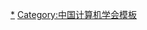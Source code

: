 {{Navbox
| name = 中国计算机学会会士
| title = [[中国计算机学会]][[中国计算机学会会士列表|会士]]
| bodyclass = hlist

| group1 = 2008年
| list1  = 
* [[陈国良 (计算机专家)|陈国良]]
* [[陈俊亮]]
* [[陈左宁]]
* [[戴浩 (自动化网专家)|戴　浩]]
* [[方滨兴]]
* [[高庆狮]]
* [[何新贵]]
* [[胡启恒]]
* [[金怡濂]]
* [[李未|李　未]]
* [[李伯虎]]
* [[李德毅]]
* [[李国杰 (计算机专家)|李国杰]]
* [[李三立]]
* [[林惠民]]
* [[卢锡城]]
* [[倪光南]]
* [[潘云鹤]]
* [[沈昌祥]]
* [[沈绪榜]]
* [[孙家广]]
* [[王守觉]]
* [[夏培肃]]
* [[杨芙清]]
* [[张钹|张　钹]]
* [[张效祥]]
* [[张尧学]]
* [[郑南宁]]
* [[周巢尘]]
* [[周兴铭]]
| group2 = 2009年
| list2  = 
* [[怀进鹏]]
| group3 = 2010年
| list3  = 
* [[高文 (学者)|高　文]]
* [[黄永勤]]
* [[李明树]]
* [[吕建 (学者)|吕　建]]
* [[梅宏|梅　宏]]
* [[孙凝晖]]
* [[吴朝晖]]
* [[吴建平 (计算机科学家)|吴建平]]
* [[赵沁平]]
* [[郑纬民]]
| group4 = 2011年
| list4  = 
* [[陈道蓄]]
* [[廖湘科]]
* [[林闯|林　闯]]
* [[钱德沛]]
* [[史忠植]]
* [[徐志伟]]
* [[杨学军]]
| group5 = 2012年
| list5  = 
* [[金芝|金　芝]]
* [[李建中]]
* [[李晓明]]
* [[王怀民]]
* [[王珊|王　珊]]
| group6 = 2013年
| list6  = 
* [[陈熙霖]]
* [[陈钟|陈　钟]]
* [[樊建平]]
* [[胡事民]]
* [[胡伟武]]
* [[金海|金　海]]
* [[孟小峰]]
* [[谭铁牛]]
* [[吴恩华]]
* [[徐晓飞]]
* [[周志华 (计算机科学家)|周志华]]
| group7 = 2014年
| list7  = 
* [[杜小勇]]
* [[李宣东]]
* [[马华东]]
* [[马建峰]]
* [[王恩东]]
* [[于戈|于　戈]]
* [[周兴社]]
| group8 = 2015年
| list8  = 
* [[鲍虎军]]
* [[过敏意]]	
* [[李晓维]]	
* [[刘志勇]]
* [[潘成胜]]
* [[唐卫清]]
* [[肖建国 (计算机科学家)|肖建国]]
* [[徐宝文]]
* [[杨士强]]
* [[郑庆华]]
| group9 = 2016年
| list9  = 
* [[陈纯|陈　纯]]
* [[陈恩红]]
* [[陈小武]]
* [[程学旗]]
* [[何炎祥]]
* [[侯紫峰]]
* [[刘爱民]]
* [[齐勇|齐　勇]]
* [[史元春]]
* [[周傲英]]
| group10 = 2017年
| list10  = 
* [[陈宝权]]
* [[陈贵海]]
* [[黄庆明]]
* [[彭智勇]]
* [[漆锋滨]]
* [[舒继武]]
* [[陶建华]]
* [[王蕴红]]
* [[肖侬|肖　侬]]
* [[于剑|于　剑]]
| group11 = 2018年
| list11  = 
* [[窦勇|窦　勇]]
* [[杜军平]]
* [[段振华]]
* [[梁吉业]]
* [[芮勇|芮　勇]]
* [[张健|张　健]]
* [[朱文武]]
| group12 = 2019年
| list12  = 
* [[冯丹|冯　丹]]
* [[顾宁|顾　宁]]
* [[黄铁军]]
* [[焦李成]]
* [[李波|李　波]]
* [[王国胤]]
* [[王巨宏]]
* [[王晓阳]]
* [[徐迎庆]]
* [[丛京生]]
* [[李贤玉]]
* [[冯登国]]
* [[王耀南 (机器人技术与智能控制专家)|王耀南]]

| group13 = 2020年
| list13  = 
* [[何积丰]]

| below  = [[:Category:中国计算机学会会士|维基百科分类]]
}}<noinclude>

{{collapsible option}}

[[Category:中国计算机学会会士|*]]
[[Category:中国计算机学会模板]]
</noinclude>